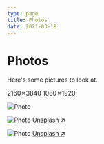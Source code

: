 ```yaml
---
type: page
title: Photos
date: 2021-03-18
---
```


# Photos

Here's some pictures to look at.


2160 × 3840
1080 × 1920

<Image
  src="/images/InNOut.jpg"
  alt="Photo"
  width={1080}
  height={1920}
  priority
  className="next-image"
/>

<Image
  src="/images/photo2.jpg"
  alt="Photo"
  width={1125}
  height={750}
  priority
  className="next-image"
/>
[Unsplash ↗ ](https://unsplash.com/photos/WeYamle9fDM)

<Image
  src="/images/photo.jpg"
  alt="Photo"
  width={1125}
  height={750}
  priority
  className="next-image"
/>
[Unsplash ↗ ](https://unsplash.com/photos/ndN00KmbJ1c)
